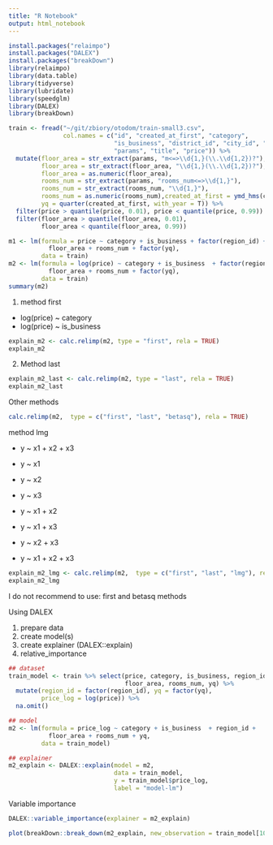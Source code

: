 ```yaml
---
title: "R Notebook"
output: html_notebook
---
```


```r
install.packages("relaimpo")
install.packages("DALEX")
install.packages("breakDown")
library(relaimpo)
library(data.table)
library(tidyverse)
library(lubridate)
library(speedglm)
library(DALEX)
library(breakDown)
```

```r
train <- fread("~/git/zbiory/otodom/train-small3.csv", 
               col.names = c("id", "created_at_first", "category",
                             "is_business", "district_id", "city_id", "region_id", 
                             "params", "title", "price")) %>%
  mutate(floor_area = str_extract(params, "m<=>\\d{1,}(\\.\\d{1,2})?"),
         floor_area = str_extract(floor_area, "\\d{1,}(\\.\\d{1,2})?"),
         floor_area = as.numeric(floor_area),
         rooms_num = str_extract(params, "rooms_num<=>\\d{1,}"),
         rooms_num = str_extract(rooms_num, "\\d{1,}"),
         rooms_num = as.numeric(rooms_num),created_at_first = ymd_hms(created_at_first),
         yq = quarter(created_at_first, with_year = T)) %>%
  filter(price > quantile(price, 0.01), price < quantile(price, 0.99)) %>%
  filter(floor_area > quantile(floor_area, 0.01), 
         floor_area < quantile(floor_area, 0.99))

```


```r
m1 <- lm(formula = price ~ category + is_business + factor(region_id) + 
           floor_area + rooms_num + factor(yq),
         data = train)
m2 <- lm(formula = log(price) ~ category + is_business  + factor(region_id) + 
           floor_area + rooms_num + factor(yq),
         data = train)
summary(m2)
```

1. method first

+ log(price) ~ category 
+ log(price) ~ is_business

```r
explain_m2 <- calc.relimp(m2, type = "first", rela = TRUE)
explain_m2
```

2. Method last

```r
explain_m2_last <- calc.relimp(m2, type = "last", rela = TRUE)
explain_m2_last
```

Other methods 

```r
calc.relimp(m2,  type = c("first", "last", "betasq"), rela = TRUE)
```

method lmg

+ y ~ x1 + x2 + x3

+ y ~ x1
+ y ~ x2
+ y ~ x3
+ y ~ x1 + x2
+ y ~ x1 + x3
+ y ~ x2 + x3
+ y ~ x1 + x2 + x3


```r
explain_m2_lmg <- calc.relimp(m2,  type = c("first", "last", "lmg"), rela = TRUE)
explain_m2_lmg
```


I do not recommend to use: first and betasq methods

Using DALEX

1. prepare data
2. create model(s)
3. create explainer (DALEX::explain)
4. relative_importance

```r
## dataset
train_model <- train %>% select(price, category, is_business, region_id,
                                floor_area, rooms_num, yq) %>%
  mutate(region_id = factor(region_id), yq = factor(yq),
         price_log = log(price)) %>%
  na.omit()

## model
m2 <- lm(formula = price_log ~ category + is_business  + region_id + 
           floor_area + rooms_num + yq,
         data = train_model)

## explainer
m2_explain <- DALEX::explain(model = m2,
                             data = train_model,
                             y = train_model$price_log, 
                             label = "model-lm")
```

Variable importance

```r
DALEX::variable_importance(explainer = m2_explain)
```

```r
plot(breakDown::break_down(m2_explain, new_observation = train_model[1000,]))
```

